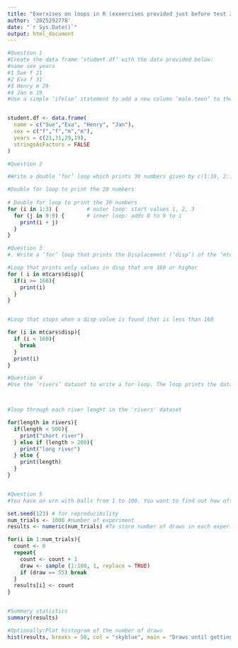 ---
title: "Exerxises on loops in R (exxercises provided just before test 2)"
author: '2025292778'
date: "`r Sys.Date()`"
output: html_document
---

```{r}
#Question 1 
#Create the data frame ‘student.df’ with the data provided below:
#name sex years
#1 Sue f 21
#2 Eva f 31
#3 Henry m 29
#4 Jan m 19
#Use a simple ‘ifelse’ statement to add a new column ‘male.teen’ to the data frame. This is a boolean column, indicating T if the observation is a male younger than 20 years


student.df <- data.frame(
  name = c("Sue","Eva", "Henry", "Jan"),
  sex = c("f","f","m","m"),
  years = c(21,31,29,19),
  stringsAsFactors = FALSE
)

#Question 2 

#Write a double ‘for’ loop which prints 30 numbers given by c(1:10, 2:11, 3:12)

#Double for loop to print the 20 numbers
 
# Double for loop to print the 30 numbers
for (i in 1:3) {         # outer loop: start values 1, 2, 3
  for (j in 0:9) {       # inner loop: adds 0 to 9 to i
    print(i + j)
  }
}

#Question 3 
#. Write a ‘for’ loop that prints the Displacement (‘disp’) of the ‘mtcars’ dataset. a. This loop will only print observations of 160 or higher in ‘disp’. b. This loop will stop as soon as an observation is smaller than 160 in ‘disp’.

#Loop that prints only values in disp that are 160 or higher
for ( i in mtcars$disp){
  if(i >= 160){
    print(i)
  }
}


#Loop that stops when a disp value is found that is less than 160

for (i in mtcars$disp){
  if (i < 160){
    break
  }
  print(i)
}

#Question 4 
#Use the ‘rivers’ dataset to write a for loop. The loop prints the dataset: rivers shorter than 500 are a ‘short river’; rivers longer than 2000 are a ‘long river’; and rivers in the middle range are printed in their original numbers.



#loop through each river lenght in the 'rivers' dataset

for(length in rivers){
  if(length < 500){
    print("short river")
  } else if (length > 200){
    print("long river")
  } else {
    print(length)
  }
}


#Question 5 
#You have an urn with balls from 1 to 100. You want to find out how often you need to draw a ball to get number 55. This is an experiment with replacement – you put the ball back each time you draw. Simulate 1000 runs of the experiment to get an accurate estimation of the required draws.

set.seed(123) # for reproducibility
num_trials <- 1000 #number of experiment 
results <- numeric(num_trials) #To store number of draws in each experiment

for(i in 1:num_trials){
  count <- 0 
  repeat{
    count <- count + 1 
    draw <- sample (1:100, 1, replace = TRUE)
    if (draw == 55) break
  }
  results[i] <- count 
}


#Summary statistics
summary(results)

#Optionally:Plot histogram of the number of draws
hist(results, breaks = 50, col = "skyblue", main = "Draws until getting 55", xlab = "Number of Draws", ylab = "Frequency")







```

